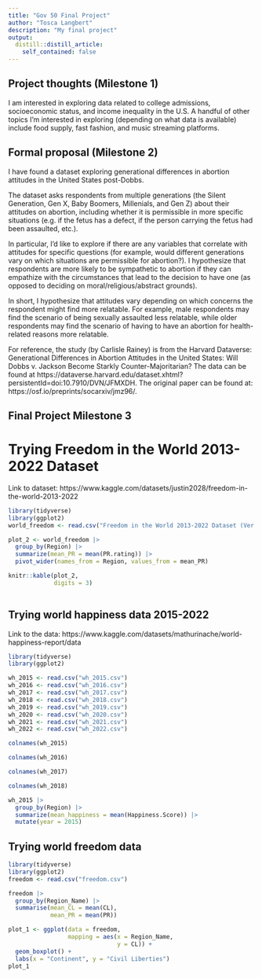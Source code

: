 ```yaml
---
title: "Gov 50 Final Project"
author: "Tosca Langbert"
description: "My final project"
output:
  distill::distill_article:
    self_contained: false
---
```




## Project thoughts (Milestone 1)

I am interested in exploring data related to college admissions, socioeconomic status, and income inequality in the U.S. A handful of other topics I'm interested in exploring (depending on what data is available) include food supply, fast fashion, and music streaming platforms. 

## Formal proposal (Milestone 2)
I have found a dataset exploring generational differences in abortion attitudes in the United States post-Dobbs.

The dataset asks respondents from multiple generations (the Silent Generation, Gen X, Baby Boomers, Millenials, and Gen Z) about their attitudes on abortion, including whether it is permissible in more specific situations (e.g. if the fetus has a defect, if the person carrying the fetus had been assaulted, etc.). 

In particular, I'd like to explore if there are any variables that correlate with attitudes for specific questions (for example, would different generations vary on which situations are permissible for abortion?). I hypothesize that respondents are more likely to be sympathetic to abortion if they can empathize with the circumstances that lead to the decision to have one (as opposed to deciding on moral/religious/abstract grounds). 

In short, I hypothesize that attitudes vary depending on which concerns the respondent might find more relatable. For example, male respondents may find the scenario of being sexually assaulted less relatable, while older respondents may find the scenario of having to have an abortion for health-related reasons more relatable. 

For reference, the study (by Carlisle Rainey) is from the Harvard Dataverse:
Generational Differences in Abortion Attitudes in the United States: Will Dobbs v. Jackson Become Starkly Counter-Majoritarian?
The data can be found at https://dataverse.harvard.edu/dataset.xhtml?persistentId=doi:10.7910/DVN/JFMXDH.
The original paper can be found at:
https://osf.io/preprints/socarxiv/jmz96/.

## Final Project Milestone 3

# Trying Freedom in the World 2013-2022 Dataset
Link to dataset: https://www.kaggle.com/datasets/justin2028/freedom-in-the-world-2013-2022
```r
library(tidyverse)
library(ggplot2)
world_freedom <- read.csv("Freedom in the World 2013-2022 Dataset (Ver 2.18.23).csv")
```

```r
plot_2 <- world_freedom |>
  group_by(Region) |>
  summarize(mean_PR = mean(PR.rating)) |>
  pivot_wider(names_from = Region, values_from = mean_PR)

knitr::kable(plot_2,
             digits = 3)
  
```

## Trying world happiness data 2015-2022
Link to the data: https://www.kaggle.com/datasets/mathurinache/world-happiness-report/data
```r
library(tidyverse)
library(ggplot2)
```
```r
wh_2015 <- read.csv("wh_2015.csv")
wh_2016 <- read.csv("wh_2016.csv")
wh_2017 <- read.csv("wh_2017.csv")
wh_2018 <- read.csv("wh_2018.csv")
wh_2019 <- read.csv("wh_2019.csv")
wh_2020 <- read.csv("wh_2020.csv")
wh_2021 <- read.csv("wh_2021.csv")
wh_2022 <- read.csv("wh_2022.csv")
```

```r
colnames(wh_2015)
```
```r
colnames(wh_2016)
```
```r
colnames(wh_2017)
```
```r
colnames(wh_2018)
```



```r
wh_2015 |>
  group_by(Region) |>
  summarize(mean_happiness = mean(Happiness.Score)) |>
  mutate(year = 2015)
```


## Trying world freedom data
```r
library(tidyverse)
library(ggplot2)
freedom <- read.csv("freedom.csv")
```

```r
freedom |>
  group_by(Region_Name) |>
  summarise(mean_CL = mean(CL),
            mean_PR = mean(PR))
```

```r
plot_1 <- ggplot(data = freedom,
                 mapping = aes(x = Region_Name,
                               y = CL)) +
  geom_boxplot() +
  labs(x = "Continent", y = "Civil Liberties")
plot_1
```












